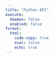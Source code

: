 ```yaml
---
title: "Python API"
execute:
  daemon: false
  enabled: false
format:
  html:
    code-copy: true
    eval: false
    echo: true
---
```


